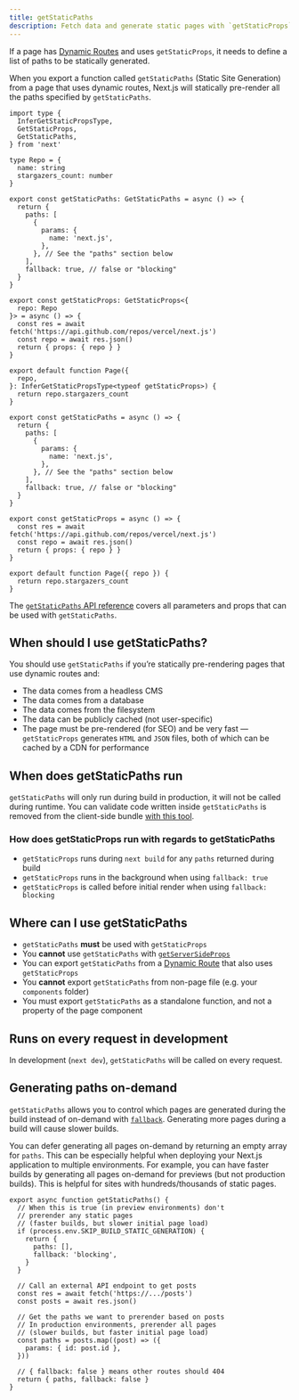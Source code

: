 ```yaml
---
title: getStaticPaths
description: Fetch data and generate static pages with `getStaticProps`. Learn more about this API for data fetching in Next.js.
---
```



If a page has [Dynamic Routes](/docs/pages/building-your-application/routing/dynamic-routes) and uses `getStaticProps`, it needs to define a list of paths to be statically generated.

When you export a function called `getStaticPaths` (Static Site Generation) from a page that uses dynamic routes, Next.js will statically pre-render all the paths specified by `getStaticPaths`.

```tsx title="pages/repo/[name].tsx" switcher
import type {
  InferGetStaticPropsType,
  GetStaticProps,
  GetStaticPaths,
} from 'next'

type Repo = {
  name: string
  stargazers_count: number
}

export const getStaticPaths: GetStaticPaths = async () => {
  return {
    paths: [
      {
        params: {
          name: 'next.js',
        },
      }, // See the "paths" section below
    ],
    fallback: true, // false or "blocking"
  }
}

export const getStaticProps: GetStaticProps<{
  repo: Repo
}> = async () => {
  const res = await fetch('https://api.github.com/repos/vercel/next.js')
  const repo = await res.json()
  return { props: { repo } }
}

export default function Page({
  repo,
}: InferGetStaticPropsType<typeof getStaticProps>) {
  return repo.stargazers_count
}
```

```jsxtitle="pages/repo/[name].js" switcher
export const getStaticPaths = async () => {
  return {
    paths: [
      {
        params: {
          name: 'next.js',
        },
      }, // See the "paths" section below
    ],
    fallback: true, // false or "blocking"
  }
}

export const getStaticProps = async () => {
  const res = await fetch('https://api.github.com/repos/vercel/next.js')
  const repo = await res.json()
  return { props: { repo } }
}

export default function Page({ repo }) {
  return repo.stargazers_count
}
```

The [`getStaticPaths` API reference](/docs/pages/api-reference/functions/get-static-paths) covers all parameters and props that can be used with `getStaticPaths`.

## When should I use getStaticPaths?

You should use `getStaticPaths` if you’re statically pre-rendering pages that use dynamic routes and:

- The data comes from a headless CMS
- The data comes from a database
- The data comes from the filesystem
- The data can be publicly cached (not user-specific)
- The page must be pre-rendered (for SEO) and be very fast — `getStaticProps` generates `HTML` and `JSON` files, both of which can be cached by a CDN for performance

## When does getStaticPaths run

`getStaticPaths` will only run during build in production, it will not be called during runtime. You can validate code written inside `getStaticPaths` is removed from the client-side bundle [with this tool](https://next-code-elimination.vercel.app/).

### How does getStaticProps run with regards to getStaticPaths

- `getStaticProps` runs during `next build` for any `paths` returned during build
- `getStaticProps` runs in the background when using `fallback: true`
- `getStaticProps` is called before initial render when using `fallback: blocking`

## Where can I use getStaticPaths

- `getStaticPaths` **must** be used with `getStaticProps`
- You **cannot** use `getStaticPaths` with [`getServerSideProps`](/docs/pages/building-your-application/data-fetching/get-server-side-props)
- You can export `getStaticPaths` from a [Dynamic Route](/docs/pages/building-your-application/routing/dynamic-routes) that also uses `getStaticProps`
- You **cannot** export `getStaticPaths` from non-page file (e.g. your `components` folder)
- You must export `getStaticPaths` as a standalone function, and not a property of the page component

## Runs on every request in development

In development (`next dev`), `getStaticPaths` will be called on every request.

## Generating paths on-demand

`getStaticPaths` allows you to control which pages are generated during the build instead of on-demand with [`fallback`](/docs/pages/api-reference/functions/get-static-paths#fallback-blocking). Generating more pages during a build will cause slower builds.

You can defer generating all pages on-demand by returning an empty array for `paths`. This can be especially helpful when deploying your Next.js application to multiple environments. For example, you can have faster builds by generating all pages on-demand for previews (but not production builds). This is helpful for sites with hundreds/thousands of static pages.

```jsxtitle="pages/posts/[id].js"
export async function getStaticPaths() {
  // When this is true (in preview environments) don't
  // prerender any static pages
  // (faster builds, but slower initial page load)
  if (process.env.SKIP_BUILD_STATIC_GENERATION) {
    return {
      paths: [],
      fallback: 'blocking',
    }
  }

  // Call an external API endpoint to get posts
  const res = await fetch('https://.../posts')
  const posts = await res.json()

  // Get the paths we want to prerender based on posts
  // In production environments, prerender all pages
  // (slower builds, but faster initial page load)
  const paths = posts.map((post) => ({
    params: { id: post.id },
  }))

  // { fallback: false } means other routes should 404
  return { paths, fallback: false }
}
```
